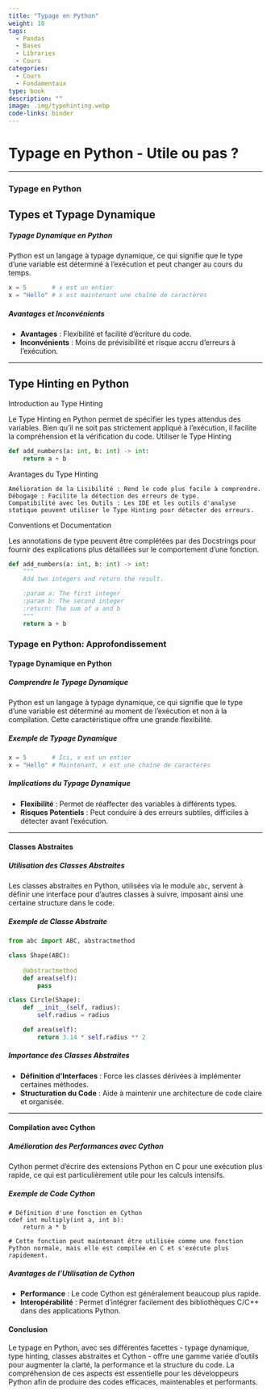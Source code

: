 ```yaml
---
title: "Typage en Python"
weight: 10
tags:
  - Pandas
  - Bases
  - Libraries
  - Cours
categories:
  - Cours
  - Fondamentaux
type: book
description: ""
image: .img/typehinting.webp
code-links: binder
---
```


# Typage en Python - Utile ou pas ?

---

### Typage en Python

## Types et Typage Dynamique

##### Typage Dynamique en Python
Python est un langage à typage dynamique, ce qui signifie que le type d'une variable est déterminé à l'exécution et peut changer au cours du temps.

```python
x = 5       # x est un entier
x = "Hello" # x est maintenant une chaîne de caractères
```

##### Avantages et Inconvénients
- **Avantages** : Flexibilité et facilité d'écriture du code.
- **Inconvénients** : Moins de prévisibilité et risque accru d'erreurs à l'exécution.

---

## Type Hinting en Python
Introduction au Type Hinting

Le Type Hinting en Python permet de spécifier les types attendus des variables. Bien qu'il ne soit pas strictement appliqué à l'exécution, il facilite la compréhension et la vérification du code.
Utiliser le Type Hinting

```python
def add_numbers(a: int, b: int) -> int:
    return a + b
```

Avantages du Type Hinting

    Amélioration de la Lisibilité : Rend le code plus facile à comprendre.
    Débogage : Facilite la détection des erreurs de type.
    Compatibilité avec les Outils : Les IDE et les outils d'analyse statique peuvent utiliser le Type Hinting pour détecter des erreurs.

Conventions et Documentation

Les annotations de type peuvent être complétées par des Docstrings pour fournir des explications plus détaillées sur le comportement d'une fonction.

```python
def add_numbers(a: int, b: int) -> int:
    """
    Add two integers and return the result.

    :param a: The first integer
    :param b: The second integer
    :return: The sum of a and b
    """
    return a + b
```
### Typage en Python: Approfondissement

#### Typage Dynamique en Python

##### Comprendre le Typage Dynamique
Python est un langage à typage dynamique, ce qui signifie que le type d'une variable est déterminé au moment de l'exécution et non à la compilation. Cette caractéristique offre une grande flexibilité.

##### Exemple de Typage Dynamique
```python
x = 5       # Ici, x est un entier
x = "Hello" # Maintenant, x est une chaîne de caractères
```

##### Implications du Typage Dynamique
- **Flexibilité** : Permet de réaffecter des variables à différents types.
- **Risques Potentiels** : Peut conduire à des erreurs subtiles, difficiles à détecter avant l'exécution.

---


#### Classes Abstraites

##### Utilisation des Classes Abstraites
Les classes abstraites en Python, utilisées via le module `abc`, servent à définir une interface pour d'autres classes à suivre, imposant ainsi une certaine structure dans le code.

##### Exemple de Classe Abstraite
```python
from abc import ABC, abstractmethod

class Shape(ABC):
    
    @abstractmethod
    def area(self):
        pass

class Circle(Shape):
    def __init__(self, radius):
        self.radius = radius

    def area(self):
        return 3.14 * self.radius ** 2
```

##### Importance des Classes Abstraites
- **Définition d'Interfaces** : Force les classes dérivées à implémenter certaines méthodes.
- **Structuration du Code** : Aide à maintenir une architecture de code claire et organisée.

---

#### Compilation avec Cython

##### Amélioration des Performances avec Cython
Cython permet d'écrire des extensions Python en C pour une exécution plus rapide, ce qui est particulièrement utile pour les calculs intensifs.

##### Exemple de Code Cython

```cython
# Définition d'une fonction en Cython
cdef int multiply(int a, int b):
    return a * b

# Cette fonction peut maintenant être utilisée comme une fonction Python normale, mais elle est compilée en C et s'exécute plus rapidement.
```

##### Avantages de l'Utilisation de Cython
- **Performance** : Le code Cython est généralement beaucoup plus rapide.
- **Interopérabilité** : Permet d'intégrer facilement des bibliothèques C/C++ dans des applications Python.

#### Conclusion
Le typage en Python, avec ses différentes facettes - typage dynamique, type hinting, classes abstraites et Cython - offre une gamme variée d'outils pour augmenter la clarté, la performance et la structure du code. La compréhension de ces aspects est essentielle pour les développeurs Python afin de produire des codes efficaces, maintenables et performants.

